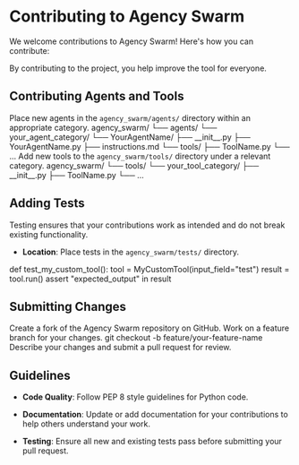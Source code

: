 # Contributing to Agency Swarm

We welcome contributions to Agency Swarm! Here's how you can contribute:

<Info>
By contributing to the project, you help improve the tool for everyone.
</Info>

## Contributing Agents and Tools

<Steps titleSize="h3">

<Step title="Agents" icon="user-secret" iconType="solid">
Place new agents in the <Code>agency_swarm/agents/</Code> directory within an appropriate category.

<CodeBlock language="bash">
agency_swarm/
└── agents/
    └── your_agent_category/
        └── YourAgentName/
            ├── __init__.py
            ├── YourAgentName.py
            ├── instructions.md
            └── tools/
                ├── ToolName.py
                └── ...
</CodeBlock>
</Step>

<Step title="Tools" icon="wrench" iconType="solid">
Add new tools to the <Code>agency_swarm/tools/</Code> directory under a relevant category.

<CodeBlock language="bash">
agency_swarm/
└── tools/
    └── your_tool_category/
        ├── __init__.py
        ├── ToolName.py
        └── ...
</CodeBlock>
</Step>

</Steps>

## Adding Tests

<Note>
Testing ensures that your contributions work as intended and do not break existing functionality.
</Note>

- **Location**: Place tests in the <Code>agency_swarm/tests/</Code> directory.

<CodeBlock title="Example Test" language="python">
def test_my_custom_tool():
    tool = MyCustomTool(input_field="test")
    result = tool.run()
    assert "expected_output" in result
</CodeBlock>

## Submitting Changes

<AccordionGroup>

<Accordion title="1. Fork the Repository" icon="code-branch" iconType="solid">
Create a fork of the Agency Swarm repository on GitHub.
</Accordion>

<Accordion title="2. Create a Branch" icon="code" iconType="solid">
Work on a feature branch for your changes.

<CodeBlock language="bash">
git checkout -b feature/your-feature-name
</CodeBlock>
</Accordion>

<Accordion title="3. Submit a Pull Request" icon="paper-plane" iconType="solid">
Describe your changes and submit a pull request for review.
</Accordion>

</AccordionGroup>

## Guidelines

<Check>

- **Code Quality**: Follow PEP 8 style guidelines for Python code.

- **Documentation**: Update or add documentation for your contributions to help others understand your work.

- **Testing**: Ensure all new and existing tests pass before submitting your pull request.

</Check>